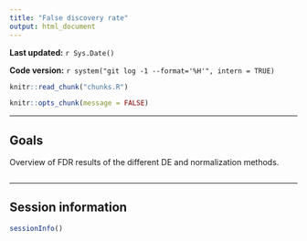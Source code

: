```yaml
---
title: "False discovery rate"
output: html_document
---
```


**Last updated:** `r Sys.Date()`

**Code version:** `r system("git log -1 --format='%H'", intern = TRUE)`

```r
knitr::read_chunk("chunks.R")
```

```r
knitr::opts_chunk(message = FALSE)
```

---

## Goals

Overview of FDR results of the different DE and normalization methods.


```r



```



---

## Session information

```r
sessionInfo()
```
